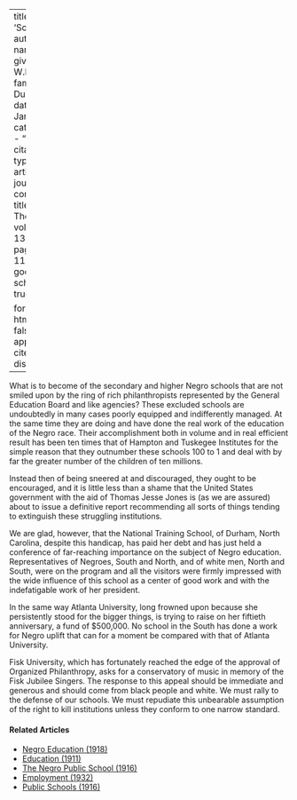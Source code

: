 
---
title: 'Schools'
author:
  - name:
      given: W.E.B.
      family: Du Bois
date: Jan. 1917
categories: 
  - ""
citation: 
  type: article-journal
  container-title: The Crisis
  volume: 13
  issue: 3
  page: 111-112
google-scholar: true

format:
  html:
    toc: false
    appendix-cite-as: display
---



What is to become of the secondary and higher Negro schools that are
not smiled upon by the ring of rich
philanthropists represented by the General Education Board and like
agencies? These excluded schools are undoubtedly in many cases poorly
equipped and indifferently managed. At the same time they are doing and
have done the real work of the education of the Negro race. Their
accomplishment both in volume and in real efficient result has been ten
times that of Hampton and Tuskegee Institutes for the simple reason that
they outnumber these schools 100 to 1 and deal with by far the greater
number of the children of ten millions.

Instead then of being sneered at and discouraged, they ought to be
encouraged, and it is little less than a shame that the United States
government with the aid of Thomas Jesse Jones is (as we are assured)
about to issue a definitive report recommending all sorts of things
tending to extinguish these struggling institutions.

We are glad, however, that the National Training School, of Durham,
North Carolina, despite this handicap, has paid her debt and has just held a conference of far-reaching
importance on the subject of Negro education. Representatives of
Negroes, South and North, and of white men, North and South, were on the
program and all the visitors were firmly impressed with the wide
influence of this school as a center of good work and with the
indefatigable work of her president.

In the same way Atlanta University, long frowned upon because she
persistently stood for the bigger things, is trying to raise on her
fiftieth anniversary, a fund of $500,000. No school in the South has
done a work for Negro uplift that can for a moment be compared with that
of Atlanta University.

Fisk University, which has fortunately reached the edge of the approval
of Organized Philanthropy, asks for a conservatory of music in memory of
the Fisk Jubilee Singers. The response to this appeal should be
immediate and generous and should come from black people and white.
We must rally to the defense of our schools. We must repudiate this
unbearable assumption of the right to kill institutions unless they
conform to one narrow standard.

<!-- Similar articles start here -->
<div  class="clear-wrap"></div>

#### Related Articles

* [Negro Education (1918)](/Volumes/15/04/negro_education.html)
* [Education (1911)](/Volumes/01/04/education.html)
* [The Negro Public School (1916)](/Volumes/11/05/negro_public_school.html)
* [Employment (1932)](/Volumes/39/09/employment.html)
* [Public Schools (1916)](/Volumes/12/01/public_schools.html)

<!-- Similar articles end here -->